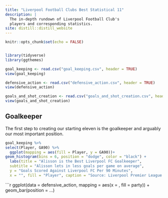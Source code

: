 ```yaml
---
title: "Liverpool Football Clubs Best Statistical 11"
description: |
  The in-depth rundown of Liverpool Football Club's
  players and corresponding statistics.
site: distill::distill_website
---
```


```r
knitr::opts_chunk$set(echo = FALSE)


library(tidyverse)
library(ggthemes)

goal_keeping <- read.csv("goal_keeping.csv", header = TRUE)
view(goal_keeping)

defensive_action <- read.csv("defensive_action.csv", header = TRUE)
view(defensive_action)

goals_and_shot_creation <- read.csv("goals_and_shot_creation.csv", header = TRUE)
view(goals_and_shot_creation)
```

##  Goalkeeper
The first step to creating our starting eleven is the goalkeeper and arguably our most important position.  

```r

goal_keeping %>% 
select(Player, GA90) %>%
  ggplot(mapping = aes(fill = Player, y = GA90))+
geom_histogram(bins = 6, position = "dodge", color = "black") +
  labs(title = "Alisson is the Best Liverpool FC Goalkeeper", 
  subtitle = "Alisson lets in less goals per game on average", 
  y = "Goals Scored Against Liverpool FC Per 90 Minutes", 
  x = "", fill = "Player", caption = "Source: Liverpool Premier League Champions 19/20 Complete (2020)")
```

```r

ggplot(data = defensive_action, 
       mapping = aes(x = , 
                     fill = party)) +
  geom_bar(position = ...)








